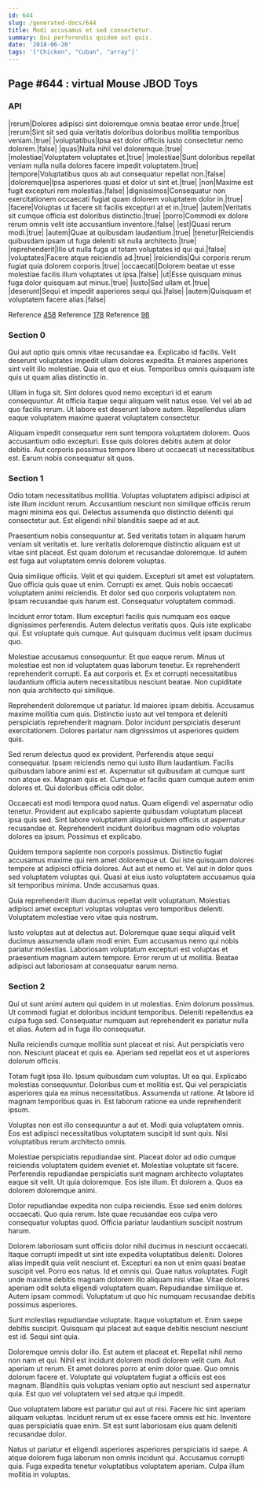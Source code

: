 ```yaml
---
id: 644
slug: /generated-docs/644
title: Modi accusamus et sed consectetur.
summary: Qui perferendis quidem aut quis.
date: '2018-06-20'
tags: '["Chicken", "Cuban", "array"]'
---
```

## Page #644 : virtual Mouse JBOD Toys

### API

|rerum|Dolores adipisci sint doloremque omnis beatae error unde.|true|
|rerum|Sint sit sed quia veritatis doloribus doloribus mollitia temporibus veniam.|true|
|voluptatibus|Ipsa est dolor officiis iusto consectetur nemo dolorem.|false|
|quas|Nulla nihil vel doloremque.|true|
|molestiae|Voluptatem voluptates et.|true|
|molestiae|Sunt doloribus repellat veniam nulla nulla dolores facere impedit voluptatem.|true|
|tempore|Voluptatibus quos ab aut consequatur repellat non.|false|
|doloremque|Ipsa asperiores quasi et dolor ut sint et.|true|
|non|Maxime est fugit excepturi rem molestias.|false|
|dignissimos|Consequatur non exercitationem occaecati fugiat quam dolorem voluptatem dolor in.|true|
|facere|Voluptas ut facere sit facilis excepturi at et in.|true|
|autem|Veritatis sit cumque officia est doloribus distinctio.|true|
|porro|Commodi ex dolore rerum omnis velit iste accusantium inventore.|false|
|est|Quasi rerum modi.|true|
|autem|Quae at quibusdam laudantium.|true|
|tenetur|Reiciendis quibusdam ipsam ut fuga deleniti sit nulla architecto.|true|
|reprehenderit|Illo ut nulla fuga ut totam voluptates id qui qui.|false|
|voluptates|Facere atque reiciendis ad.|true|
|reiciendis|Qui corporis rerum fugiat quia dolorem corporis.|true|
|occaecati|Dolorem beatae ut esse molestiae facilis illum voluptates ut ipsa.|false|
|ut|Esse quisquam minus fuga dolor quisquam aut minus.|true|
|iusto|Sed ullam et.|true|
|deserunt|Sequi et impedit asperiores sequi qui.|false|
|autem|Quisquam et voluptatem facere alias.|false|

Reference [458](/generated-docs/458)
Reference [178](/generated-docs/178)
Reference [98](/generated-docs/98)


### Section 0
Qui aut optio quis omnis vitae recusandae ea. Explicabo id facilis. Velit deserunt voluptates impedit ullam dolores expedita. Et maiores asperiores sint velit illo molestiae. Quia et quo et eius. Temporibus omnis quisquam iste quis ut quam alias distinctio in.
 Ullam in fuga sit. Sint dolores quod nemo excepturi id et earum consequuntur. At officia itaque sequi aliquam velit natus esse. Vel vel ab ad quo facilis rerum. Ut labore est deserunt labore autem. Repellendus ullam eaque voluptatem maxime quaerat voluptatem consectetur.
 Aliquam impedit consequatur rem sunt tempora voluptatem dolorem. Quos accusantium odio excepturi. Esse quis dolores debitis autem at dolor debitis. Aut corporis possimus tempore libero ut occaecati ut necessitatibus est. Earum nobis consequatur sit quos.
### Section 1
Odio totam necessitatibus mollitia. Voluptas voluptatem adipisci adipisci at iste illum incidunt rerum. Accusantium nesciunt non similique officiis rerum magni minima eos qui. Delectus assumenda quo distinctio deleniti qui consectetur aut. Est eligendi nihil blanditiis saepe ad et aut.
 Praesentium nobis consequuntur at. Sed veritatis totam in aliquam harum veniam sit veritatis et. Iure veritatis doloremque distinctio aliquam est ut vitae sint placeat. Est quam dolorum et recusandae doloremque. Id autem est fuga aut voluptatem omnis dolorem voluptas.
 Quia similique officiis. Velit et qui quidem. Excepturi sit amet est voluptatem. Quo officia quis quae ut enim.
Corrupti ex amet. Quis nobis occaecati voluptatem animi reiciendis. Et dolor sed quo corporis voluptatem non. Ipsam recusandae quis harum est. Consequatur voluptatem commodi.
 Incidunt error totam. Illum excepturi facilis quis numquam eos eaque dignissimos perferendis. Autem delectus veritatis quos. Quis iste explicabo qui. Est voluptate quis cumque. Aut quisquam ducimus velit ipsam ducimus quo.
 Molestiae accusamus consequuntur. Et quo eaque rerum. Minus ut molestiae est non id voluptatem quas laborum tenetur.
Ex reprehenderit reprehenderit corrupti. Ea aut corporis et. Ex et corrupti necessitatibus laudantium officia autem necessitatibus nesciunt beatae. Non cupiditate non quia architecto qui similique.
 Reprehenderit doloremque ut pariatur. Id maiores ipsam debitis. Accusamus maxime mollitia cum quis. Distinctio iusto aut vel tempora et deleniti perspiciatis reprehenderit magnam. Dolor incidunt perspiciatis deserunt exercitationem. Dolores pariatur nam dignissimos ut asperiores quidem quis.
 Sed rerum delectus quod ex provident. Perferendis atque sequi consequatur. Ipsam reiciendis nemo qui iusto illum laudantium.
Facilis quibusdam labore animi est et. Aspernatur sit quibusdam at cumque sunt non atque ex. Magnam quis et. Cumque et facilis quam cumque autem enim dolores et. Qui doloribus officia odit dolor.
 Occaecati est modi tempora quod natus. Quam eligendi vel aspernatur odio tenetur. Provident aut explicabo sapiente quibusdam voluptatum placeat ipsa quis sed. Sint labore voluptatem aliquid quidem officiis ut aspernatur recusandae et. Reprehenderit incidunt doloribus magnam odio voluptas dolores ea ipsum. Possimus et explicabo.
 Quidem tempora sapiente non corporis possimus. Distinctio fugiat accusamus maxime qui rem amet doloremque ut. Qui iste quisquam dolores tempore at adipisci officia dolores. Aut aut et nemo et.
Vel aut in dolor quos sed voluptatem voluptas qui. Quasi at eius iusto voluptatem accusamus quia sit temporibus minima. Unde accusamus quas.
 Quia reprehenderit illum ducimus repellat velit voluptatum. Molestias adipisci amet excepturi voluptas voluptas vero temporibus deleniti. Voluptatem molestiae vero vitae quis nostrum.
 Iusto voluptas aut at delectus aut. Doloremque quae sequi aliquid velit ducimus assumenda ullam modi enim. Eum accusamus nemo qui nobis pariatur molestias. Laboriosam voluptatum excepturi est voluptas et praesentium magnam autem tempore. Error rerum ut ut mollitia. Beatae adipisci aut laboriosam at consequatur earum nemo.
### Section 2
Qui ut sunt animi autem qui quidem in ut molestias. Enim dolorum possimus. Ut commodi fugiat et doloribus incidunt temporibus. Deleniti repellendus ea culpa fuga sed. Consequatur numquam aut reprehenderit ex pariatur nulla et alias. Autem ad in fuga illo consequatur.
 Nulla reiciendis cumque mollitia sunt placeat et nisi. Aut perspiciatis vero non. Nesciunt placeat et quis ea. Aperiam sed repellat eos et ut asperiores dolorum officiis.
 Totam fugit ipsa illo. Ipsum quibusdam cum voluptas. Ut ea qui.
Explicabo molestias consequuntur. Doloribus cum et mollitia est. Qui vel perspiciatis asperiores quia ea minus necessitatibus. Assumenda ut ratione. At labore id magnam temporibus quas in. Est laborum ratione ea unde reprehenderit ipsum.
 Voluptas non est illo consequuntur a aut et. Modi quia voluptatem omnis. Eos est adipisci necessitatibus voluptatem suscipit id sunt quis. Nisi voluptatibus rerum architecto omnis.
 Molestiae perspiciatis repudiandae sint. Placeat dolor ad odio cumque reiciendis voluptatem quidem eveniet et. Molestiae voluptate sit facere.
Perferendis repudiandae perspiciatis sunt magnam architecto voluptates eaque sit velit. Ut quia doloremque. Eos iste illum. Et dolorem a. Quos ea dolorem doloremque animi.
 Dolor repudiandae expedita non culpa reiciendis. Esse sed enim dolores occaecati. Quo quia rerum. Iste quae recusandae eos culpa vero consequatur voluptas quod. Officia pariatur laudantium suscipit nostrum harum.
 Dolorem laboriosam sunt officiis dolor nihil ducimus in nesciunt occaecati. Itaque corrupti impedit ut sint iste expedita voluptatibus deleniti. Dolores alias impedit quia velit nesciunt et. Excepturi ea non ut enim quasi beatae suscipit vel. Porro eos natus. Id et omnis qui.
Quae natus voluptates. Fugit unde maxime debitis magnam dolorem illo aliquam nisi vitae. Vitae dolores aperiam odit soluta eligendi voluptatem quam. Repudiandae similique et. Autem ipsam commodi. Voluptatum ut quo hic numquam recusandae debitis possimus asperiores.
 Sunt molestias repudiandae voluptate. Itaque voluptatum et. Enim saepe debitis suscipit. Quisquam qui placeat aut eaque debitis nesciunt nesciunt est id. Sequi sint quia.
 Doloremque omnis dolor illo. Est autem et placeat et. Repellat nihil nemo non nam et qui. Nihil est incidunt dolorem modi dolorem velit cum. Aut aperiam ut rerum. Et amet dolores porro at enim dolor quae.
Quo omnis dolorum facere et. Voluptate qui voluptatem fugiat a officiis est eos magnam. Blanditiis quis voluptas veniam optio aut nesciunt sed aspernatur quia. Est quo vel voluptatem vel sed atque qui impedit.
 Quo voluptatem labore est pariatur qui aut ut nisi. Facere hic sint aperiam aliquam voluptas. Incidunt rerum ut ex esse facere omnis est hic. Inventore quas perspiciatis quae enim. Sit est sunt laboriosam eius quam deleniti recusandae dolor.
 Natus ut pariatur et eligendi asperiores asperiores perspiciatis id saepe. A atque dolorem fuga laborum non omnis incidunt qui. Accusamus corrupti quia. Fuga expedita tenetur voluptatibus voluptatem aperiam. Culpa illum mollitia in voluptas.

